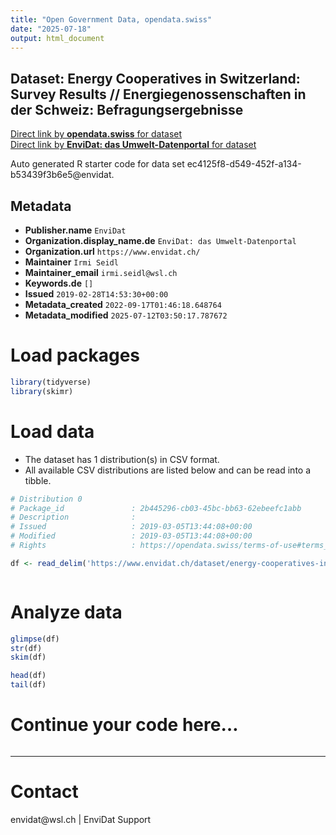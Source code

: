 ```yaml
---
title: "Open Government Data, opendata.swiss"
date: "2025-07-18"
output: html_document
---
```


## Dataset: Energy Cooperatives in Switzerland: Survey Results // Energiegenossenschaften in der Schweiz: Befragungsergebnisse



[Direct link by **opendata.swiss** for dataset](https://opendata.swiss/de/dataset/energy-cooperatives-in-switzerland-survey-results-energiegenossenschaften-in-der-schweiz-befrag)<br>
[Direct link by **EnviDat: das Umwelt-Datenportal** for dataset](https://www.envidat.ch/#/metadata/energy-cooperatives-in-switzerland-survey-results)

Auto generated R starter code for data set ec4125f8-d549-452f-a134-b53439f3b6e5@envidat.

## Metadata

- **Publisher.name** `EnviDat`
- **Organization.display_name.de** `EnviDat: das Umwelt-Datenportal`
- **Organization.url** `https://www.envidat.ch/`
- **Maintainer** `Irmi Seidl`
- **Maintainer_email** `irmi.seidl@wsl.ch`
- **Keywords.de** `[]`
- **Issued** `2019-02-28T14:53:30+00:00`
- **Metadata_created** `2022-09-17T01:46:18.648764`
- **Metadata_modified** `2025-07-12T03:50:17.787672`


# Load packages

```r

library(tidyverse)
library(skimr)

```

# Load data

-   The dataset has 1 distribution(s) in CSV format.
-   All available CSV distributions are listed below and can be read into a tibble.

```r

# Distribution 0
# Package_id               : 2b445296-cb03-45bc-bb63-62ebeefc1abb
# Description              : 
# Issued                   : 2019-03-05T13:44:08+00:00
# Modified                 : 2019-03-05T13:44:08+00:00
# Rights                   : https://opendata.swiss/terms-of-use#terms_by

df <- read_delim('https://www.envidat.ch/dataset/energy-cooperatives-in-switzerland-survey-results/resource/7f6c3275-0b87-410f-882e-4496a5705a08')



```

# Analyze data

```r

glimpse(df)
str(df)
skim(df)

head(df)
tail(df)

```

# Continue your code here...

```r

```

------------------------------------------------------------------------

# Contact

envidat@wsl.ch | EnviDat Support

